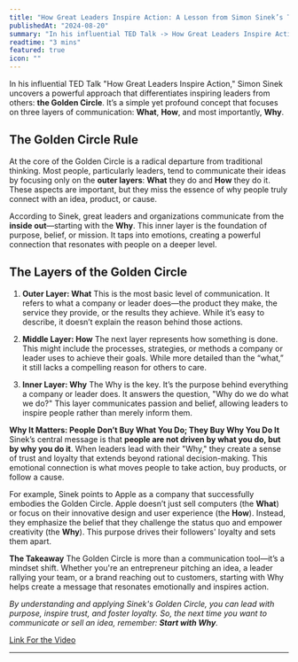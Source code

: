 ```yaml
---
title: "How Great Leaders Inspire Action: A Lesson from Simon Sinek’s TED Talk"
publishedAt: "2024-08-20"
summary: "In his influential TED Talk -> How Great Leaders Inspire Action, Simon Sinek uncovers....."
readtime: "3 mins"
featured: true
icon: ""
---
```


In his influential TED Talk "How Great Leaders Inspire Action," Simon Sinek uncovers a powerful approach that differentiates inspiring leaders from others: **the Golden Circle**. It’s a simple yet profound concept that focuses on three layers of communication: **What**, **How**, and most importantly, **Why**.

## **The Golden Circle Rule**
At the core of the Golden Circle is a radical departure from traditional thinking. Most people, particularly leaders, tend to communicate their ideas by focusing only on the **outer layers**: **What** they do and **How** they do it. These aspects are important, but they miss the essence of why people truly connect with an idea, product, or cause.

According to Sinek, great leaders and organizations communicate from the **inside out**—starting with the **Why**. This inner layer is the foundation of purpose, belief, or mission. It taps into emotions, creating a powerful connection that resonates with people on a deeper level.

## The Layers of the Golden Circle
   1. **Outer Layer: What**
This is the most basic level of communication. It refers to what a company or leader does—the product they make, the service they provide, or the results they achieve. While it’s easy to describe, it doesn’t explain the reason behind those actions.

   2. **Middle Layer: How**
The next layer represents how something is done. This might include the processes, strategies, or methods a company or leader uses to achieve their goals. While more detailed than the “what,” it still lacks a compelling reason for others to care.

   3. **Inner Layer: Why**
The Why is the key. It’s the purpose behind everything a company or leader does. It answers the question, "Why do we do what we do?" This layer communicates passion and belief, allowing leaders to inspire people rather than merely inform them.

**Why It Matters: People Don’t Buy What You Do; They Buy Why You Do It**
Sinek’s central message is that **people are not driven by what you do, but by why you do it**. When leaders lead with their "Why," they create a sense of trust and loyalty that extends beyond rational decision-making. This emotional connection is what moves people to take action, buy products, or follow a cause.

For example, Sinek points to Apple as a company that successfully embodies the Golden Circle. Apple doesn’t just sell computers (the **What**) or focus on their innovative design and user experience (the **How**). Instead, they emphasize the belief that they challenge the status quo and empower creativity (the **Why**). This purpose drives their followers' loyalty and sets them apart.

**The Takeaway**
The Golden Circle is more than a communication tool—it’s a mindset shift. Whether you're an entrepreneur pitching an idea, a leader rallying your team, or a brand reaching out to customers, starting with Why helps create a message that resonates emotionally and inspires action.

_By understanding and applying Sinek's Golden Circle, you can lead with purpose, inspire trust, and foster loyalty. So, the next time you want to communicate or sell an idea, remember: **Start with Why**._

[Link For the Video](https://youtu.be/qp0HIF3SfI4?si=ryg4FloLt94P5ior)




---


